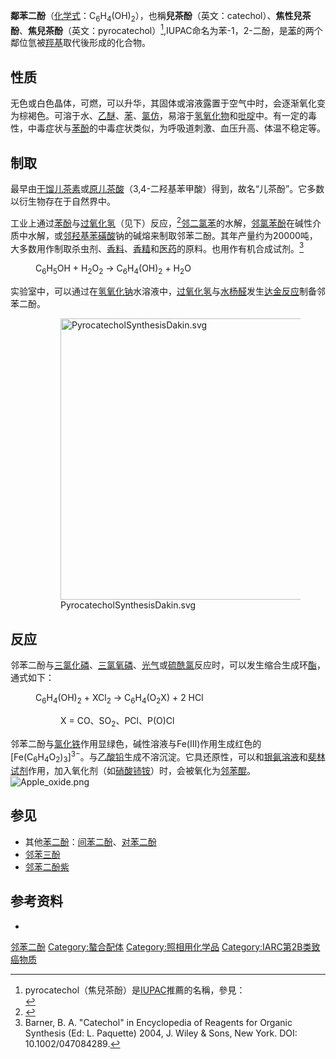 {{NoteTA|G1=Chemistry}}
{{Chembox
| Name = 鄰苯二酚
| ImageFile = Pyrocatechol.svg
| ImageSize = 120px
| ImageName = 鄰苯二酚
| ImageFileL1 = Pyrocatechol-3d.png
| ImageFileR1 = Pyrocatechol-3D-balls.png
| IUPACName = benzene-1,2-diol<ref name=iupac2013>{{cite book | title =  Nomenclature of Organic Chemistry : IUPAC Recommendations and Preferred Names 2013 (Blue Book) | publisher = [[Royal_Society_of_Chemistry|The Royal Society of Chemistry]] | date = 2014 | location = Cambridge | page = 691 | doi = 10.1039/9781849733069-FP001 | isbn = 978-0-85404-182-4}}</ref><br />苯-1,2-二酚
| OtherNames = catechol（兒茶酚）<br />pyrocatechol<ref name=iupac2013 />（焦兒茶酚）<br />1,2-benzenediol（1,2-苯二酚）<br />2-hydroxyphenol（2-羥基苯酚）<br />1,2-dihydroxybenzene（1,2-二羥基苯）<br />''o''-benzenediol（鄰苯二酚）<br />''o''-dihydroxybenzene（鄰二羥基苯）
| Section1 = {{Chembox Identifiers
| CASNo = 120-80-9
| CASNo_Ref = {{cascite|correct|CAS}}
|  SMILES  =  Oc1c(O)cccc1
|  RTECS  =  UX1050000
  |  ChemSpiderID_Ref  = {{chemspidercite|correct|chemspider}}|  ChemSpiderID  =  283
|  ChEBI_Ref  = {{ebicite|changed|EBI}}|  ChEBI  =  18135
|  ChEMBL_Ref  = {{ebicite|changed|EBI}}|  ChEMBL  =  280998
|  PubChem  =  289
|  KEGG_Ref  = {{keggcite|correct|kegg}}|  KEGG  =  C00090
|  EINECS  =  204-427-5
 
}}
| Section2 = {{Chembox Properties
| Formula = C<sub>6</sub>H<sub>6</sub>O<sub>2</sub>
| MolarMass = 110.1
| Appearance = 白色固體
| Density = 1.344 g/cm³（固）
| Solubility = 43 g/100 mL
| MeltingPtC = 105
| BoilingPtC = 245.5
| pKa = 9.5
  }}
| Section3 = {{Chembox Structure
| Dipole =
  }}
| Section7 = {{Chembox Hazards
| ExternalMSDS =
| EUClass = 有害 ('''Xn''')
| NFPA-H = 2
| NFPA-F = 1
| NFPA-R =
| RPhrases = {{R21/22}}, {{R36/38}}
| SPhrases = {{S2}}, {{S22}}, {{S26}}, {{S37}}
| FlashPt = 127 °C
  }}
| Section8 = {{Chembox Related
| Function = [[苯二酚|苯二酚]]
| OtherFunctn = [[間苯二酚|間苯二酚]]<br />[[對苯二酚|對苯二酚]]
| OtherCpds = [[鄰苯醌|鄰苯醌]]
  }}
}}

'''鄰苯二酚'''（[[化学式|化学式]]：C<sub>6</sub>H<sub>4</sub>(OH)<sub>2</sub>），也稱'''兒茶酚'''（英文：catechol）、'''焦性兒茶酚'''、'''焦兒茶酚'''（英文：pyrocatechol）<ref>pyrocatechol（焦兒茶酚）是[[IUPAC|IUPAC]]推薦的名稱，參見：<br />{{cite book en| author=Panico, R.; & Powell, W. H. (Eds.) | title=A Guide to IUPAC Nomenclature of Organic Compounds 1993 | location=Oxford | publisher=Blackwell Science | year=1994 | id=ISBN 0-632-03488-2}}</ref>,IUPAC命名为苯-1，2-二酚，是[[苯|苯]]的两个鄰位氫被[[羥基|羥基]]取代後形成的化合物。

== 性质 ==

无色或白色晶体，可燃，可以升华，其固体或溶液露置于空气中时，会逐渐氧化变为棕褐色。可溶于水、[[乙醚|乙醚]]、[[苯|苯]]、[[氯仿|氯仿]]，易溶于[[氢氧化物|氢氧化物]]和[[吡啶|吡啶]]中。有一定的毒性，中毒症状与[[苯酚|苯酚]]的中毒症状类似，为呼吸道刺激、血压升高、体温不稳定等。

== 制取 ==

最早由[[干馏|干馏]][[儿茶素|儿茶素]]或[[原儿茶酸|原儿茶酸]]（3,4-二羟基苯甲酸）得到，故名“儿茶酚”。它多数以衍生物存在于自然界中。

工业上通过[[苯酚|苯酚]]与[[过氧化氢|过氧化氢]]（见下）反应，<ref>{{Cite book|chapter=Phenol Derivatives|last3=Hamamoto|last9=Garbe|first9=Dorothea|last8=Buysch|first8=Hans-Josef|last7=Fujita|first7=Yasuhiro|last6=Miki|first6=Hisaya|last5=Iwata|first5=Tadao|last4=Umemura|first4=Sumio|first3=Toshikazu|title=Ullmann's Encyclopedia of Industrial Chemistry|last2=Voges|first2=Heinz-Werner|last=Fiege|first=Helmut|language=en|doi=10.1002/14356007.a19_313|pages=a19_313|isbn=978-3-527-30673-2|location=Weinheim, Germany|date=2000-06-15|publisher=Wiley-VCH Verlag GmbH & Co. KGaA|url=http://doi.wiley.com/10.1002/14356007.a19_313|editor-last=Wiley-VCH Verlag GmbH & Co. KGaA}}</ref>[[邻二氯苯|邻二氯苯]]的水解，[[邻氯苯酚|邻氯苯酚]]在碱性介质中水解，或[[邻羟基苯磺酸|邻羟基苯磺酸]]钠的碱熔来制取邻苯二酚。其年产量约为20000吨，大多数用作制取杀虫剂、[[香料|香料]]、[[香精|香精]]和[[医药|医药]]的原料。也用作有机合成试剂。<ref>Barner, B. A. "Catechol" in Encyclopedia of Reagents for Organic Synthesis (Ed: L. Paquette) 2004, J. Wiley & Sons, New York. DOI: 10.1002/047084289.
</ref>

: C<sub>6</sub>H<sub>5</sub>OH  +  H<sub>2</sub>O<sub>2</sub>    →   C<sub>6</sub>H<sub>4</sub>(OH)<sub>2</sub>  +  H<sub>2</sub>O

实验室中，可以通过在[[氢氧化钠|氢氧化钠]]水溶液中，[[过氧化氢|过氧化氢]]与[[水杨醛|水杨醛]]发生[[达金反应|达金反应]]制备邻苯二酚。

: [[File:PyrocatecholSynthesisDakin.svg|450px]]

== 反应 ==

邻苯二酚与[[三氯化磷|三氯化磷]]、[[三氯氧磷|三氯氧磷]]、[[光气|光气]]或[[硫酰氯|硫酰氯]]反应时，可以发生缩合生成环[[酯|酯]]，通式如下：

: C<sub>6</sub>H<sub>4</sub>(OH)<sub>2</sub>  +  XCl<sub>2</sub>   →  C<sub>6</sub>H<sub>4</sub>(O<sub>2</sub>X)  +  2 HCl
:: X = CO、SO<sub>2</sub>、PCl、P(O)Cl

邻苯二酚与[[氯化铁|氯化铁]]作用显绿色，碱性溶液与Fe(III)作用生成红色的[Fe(C<sub>6</sub>H<sub>4</sub>O<sub>2</sub>)<sub>3</sub>]<sup>3−</sup>。与[[乙酸铅|乙酸铅]]生成不溶沉淀。它具还原性，可以和[[银氨溶液|银氨溶液]]和[[斐林试剂|斐林试剂]]作用，加入氧化剂（如[[硝酸铈铵|硝酸铈铵]]）时，会被氧化为[[邻苯醌|邻苯醌]]。
[[File:Apple_oxide.png|none]]

== 参见 ==

* 其他[[苯二酚|苯二酚]]：[[间苯二酚|间苯二酚]]、[[对苯二酚|对苯二酚]]
* [[邻苯三酚|邻苯三酚]]
* [[邻苯二酚紫|邻苯二酚紫]]

== 参考资料 ==

* {{1911}}

{{Reflist|}}

{{苯}}

[[Category:邻苯二酚|]]
[[Category:螯合配体|Category:螯合配体]]
[[Category:照相用化学品|Category:照相用化学品]]
[[Category:IARC第2B类致癌物质|Category:IARC第2B类致癌物质]]